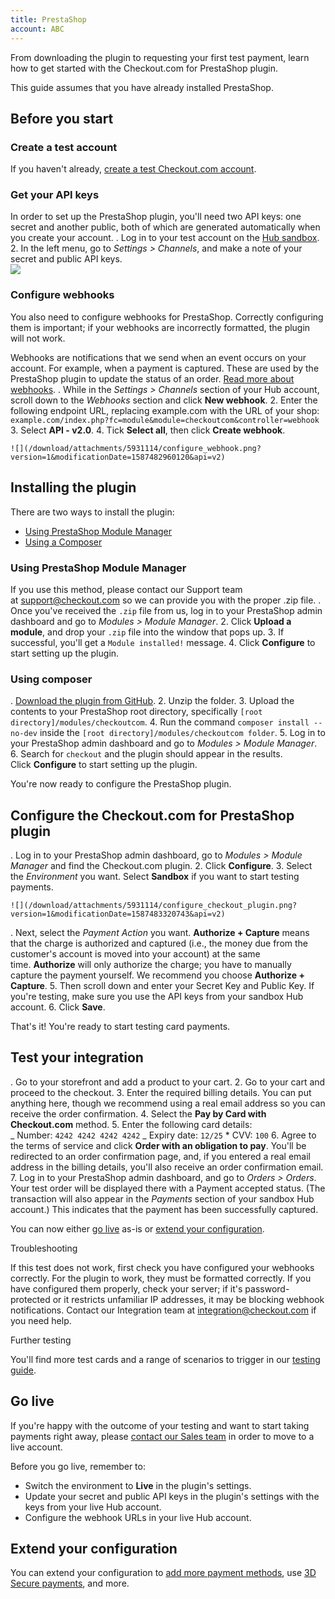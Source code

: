 ```yaml
---
title: PrestaShop
account: ABC
---
```


From downloading the plugin to requesting your first test payment, learn how to get started with the Checkout.com for PrestaShop plugin.

This guide assumes that you have already installed PrestaShop.

## Before you start

### Create a test account

If you haven't already, [create a test Checkout.com account](https://www.checkout.com/get-test-account).

### Get your API keys

In order to set up the PrestaShop plugin, you'll need two API keys: one secret and another public, both of which are generated automatically when you create your account.
. Log in to your test account on the [Hub sandbox](https://sandbox.checkout.com/). 2. In the left menu, go to *Settings > Channels*, and make a note of your secret and public API keys.  
 ![](/download/attachments/8487181/channel_settings.png?version=1&modificationDate=1592390923646&api=v2)

### Configure webhooks

You also need to configure webhooks for PrestaShop. Correctly configuring them is important; if your webhooks are incorrectly formatted, the plugin will not work.

Webhooks are notifications that we send when an event occurs on your account. For example, when a payment is captured. These are used by the PrestaShop plugin to update the status of an order. [Read more about webhooks](/display/DOCS/Webhooks).
. While in the *Settings > Channels* section of your Hub account, scroll down to the *Webhooks* section and click **New webhook**. 2. Enter the following endpoint URL, replacing example.com with the URL of your shop:  
 `example.com/index.php?fc=module&module=checkoutcom&controller=webhook` 3. Select **API - v2.0**. 4. Tick **Select all**, then click **Create webhook**.

    ![](/download/attachments/5931114/configure_webhook.png?version=1&modificationDate=1587482960120&api=v2)

## Installing the plugin

There are two ways to install the plugin:

- [Using PrestaShop Module Manager](#PrestaShop-modulemanager)
- [Using a Composer](#PrestaShop-composer)

### Using PrestaShop Module Manager 

If you use this method, please contact our Support team at [support@checkout.com](mailto:support@checkout.com) so we can provide you with the proper .zip file.
. Once you've received the `.zip` file from us, log in to your PrestaShop admin dashboard and go to *Modules > Module Manager*. 2. Click **Upload a module**, and drop your `.zip` file into the window that pops up. 3. If successful, you'll get a `Module installed!` message. 4. Click **Configure** to start setting up the plugin.

### Using composer

. [Download the plugin from GitHub](https://github.com/checkout/checkout-prestashop1.7-plugin). 2. Unzip the folder. 3. Upload the contents to your PrestaShop root directory, specifically `[root directory]/modules/checkoutcom`. 4. Run the command `composer install --no-dev` inside the `[root directory]/modules/checkoutcom folder`. 5. Log in to your PrestaShop admin dashboard and go to *Modules > Module Manager*. 6. Search for `checkout` and the plugin should appear in the results. Click **Configure** to start setting up the plugin.

You're now ready to configure the PrestaShop plugin.

## Configure the Checkout.com for PrestaShop plugin

. Log in to your PrestaShop admin dashboard, go to *Modules > Module Manager* and find the Checkout.com plugin. 2. Click **Configure**. 3. Select the *Environment* you want. Select **Sandbox** if you want to start testing payments.

    ![](/download/attachments/5931114/configure_checkout_plugin.png?version=1&modificationDate=1587483320743&api=v2)

. Next, select the *Payment Action* you want. **Authorize + Capture** means that the charge is authorized and captured (i.e., the money due from the customer's account is moved into your account) at the same time. **Authorize** will only authorize the charge; you have to manually capture the payment yourself. We recommend you choose **Authorize + Capture**. 5. Then scroll down and enter your Secret Key and Public Key. If you're testing, make sure you use the API keys from your sandbox Hub account. 6. Click **Save**.

That's it! You're ready to start testing card payments.

## Test your integration

. Go to your storefront and add a product to your cart. 2. Go to your cart and proceed to the checkout. 3. Enter the required billing details. You can put anything here, though we recommend using a real email address so you can receive the order confirmation. 4. Select the **Pay by Card with Checkout.com** method. 5. Enter the following card details:  
 _ Number: `4242 4242 4242 4242`
_ Expiry date: `12/25` \* CVV: `100` 6. Agree to the terms of service and click **Order with an obligation to pay**. You'll be redirected to an order confirmation page, and, if you entered a real email address in the billing details, you'll also receive an order confirmation email. 7. Log in to your PrestaShop admin dashboard, and go to *Orders > Orders*. Your test order will be displayed there with a Payment accepted status. (The transaction will also appear in the *Payments* section of your sandbox Hub account.) This indicates that the payment has been successfully captured.

You can now either [go live](#PrestaShop-golive) as-is or [extend your configuration](/display/DOCS/Go+further+with+PrestaShop).

Troubleshooting

If this test does not work, first check you have configured your webhooks correctly. For the plugin to work, they must be formatted correctly. If you have configured them properly, check your server; if it's password-protected or it restricts unfamiliar IP addresses, it may be blocking webhook notifications. Contact our Integration team at [integration@checkout.com](mailto:integration@checkout.com) if you need help.

Further testing

You'll find more test cards and a range of scenarios to trigger in our [testing guide](/display/DOCS/Testing).

## Go live 

If you're happy with the outcome of your testing and want to start taking payments right away, please [contact our Sales team](https://checkout.com/contact-sales) in order to move to a live account.

Before you go live, remember to:

- Switch the environment to **Live** in the plugin's settings.
- Update your secret and public API keys in the plugin's settings with the keys from your live Hub account.
- Configure the webhook URLs in your live Hub account.

## Extend your configuration

You can extend your configuration to [add more payment methods](/display/DOCS/Go+further+with+PrestaShop#GofurtherwithPrestaShop-paymen), use [3D Secure payments](/display/DOCS/Go+further+with+PrestaShop#GofurtherwithPrestaShop-3d), and more.
